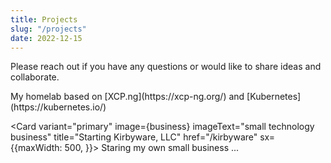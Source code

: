 ```yaml
---
title: Projects
slug: "/projects"
date: 2022-12-15
---
```


Please reach out if you have any questions or would like to share ideas and collaborate.

<Flex>
   <Card 
    variant="primary" 
    image={server} 
    imageText="satellite view of new york city" 
    title="Kubernetes Homelab"
    href="/homelab"
    sx={{maxWidth: 500, }}>
         My homelab based on [XCP.ng](https://xcp-ng.org/) and [Kubernetes](https://kubernetes.io/) 
    </Card>

   <Card 
    variant="primary" 
    image={business} 
    imageText="small technology business" 
    title="Starting Kirbyware, LLC"
    href="/kirbyware"
    sx={{maxWidth: 500, }}>
         Staring my own small business ... 
    </Card>

</Flex>

